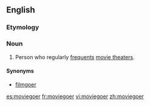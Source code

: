 ==English==

===Etymology===
{{compound|movie|goer}}

===Noun===
{{wikipedia}}
{{en-noun}}

# Person who regularly [[frequent#Verb|frequents]] [[movie theater]]s.

====Synonyms====
* {{qualifier|UK}} [[filmgoer]]

[[es:moviegoer]]
[[fr:moviegoer]]
[[vi:moviegoer]]
[[zh:moviegoer]]
